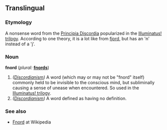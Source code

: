 ==Translingual==
===Etymology===
A nonsense word from the [[w:Principia Discordia|Principia Discordia]] popularized in the [[w:Illuminatus trilogy|Illuminatus! trilogy]]. According to one theory, it is a lot like from [[fjord]], but has an 'n' instead of a 'j'. 

===Noun===
'''fnord''' (''plural:'' '''[[fnords]]''')
# ''([[w:Discordianism|Discordianism]])'' A word (which may or may not be "fnord" itself) commonly held to be invisible to the conscious mind, but subliminally causing a sense of unease when encountered. So used in the [[w:Illuminatus trilogy|Illuminatus! trilogy]].
# ''([[w:Discordianism|Discordianism]])'' A word defined as having no definition.
===See also===
* [[w:Fnord|Fnord]] at Wikipedia